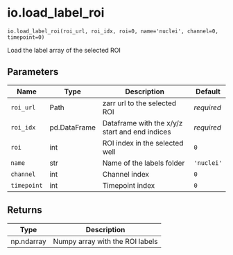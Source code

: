 # io.load_label_roi { #operetta_compose.io.load_label_roi }

`io.load_label_roi(roi_url, roi_idx, roi=0, name='nuclei', channel=0, timepoint=0)`

Load the label array of the selected ROI

## Parameters

| Name        | Type         | Description                                    | Default    |
|-------------|--------------|------------------------------------------------|------------|
| `roi_url`   | Path         | zarr url to the selected ROI                   | _required_ |
| `roi_idx`   | pd.DataFrame | Dataframe with the x/y/z start and end indices | _required_ |
| `roi`       | int          | ROI index in the selected well                 | `0`        |
| `name`      | str          | Name of the labels folder                      | `'nuclei'` |
| `channel`   | int          | Channel index                                  | `0`        |
| `timepoint` | int          | Timepoint index                                | `0`        |

## Returns

| Type       | Description                     |
|------------|---------------------------------|
| np.ndarray | Numpy array with the ROI labels |
